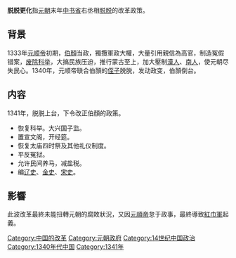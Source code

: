 {{多個問題|
{{expand|time=2012-03-23T08:20:58+00:00}}
{{unreferenced|time=2012-03-23T08:20:58+00:00}}
{{expert-subject|time=2012-03-23T08:20:58+00:00}}
}}
'''脱脱更化'''指[[元朝|元朝]]末年[[中书省|中书省]]右丞相[[脱脱|脱脱]]的改革政策。

== 背景 ==
1333年[[元顺帝|元顺帝]]初期，[[伯顏_(蔑儿乞部)|伯顏]]当政，獨攬軍政大權，大量引用親信為高官，制造冤假错案，[[元朝科举|废除科举]]，大搞民族压迫，推行蒙古至上，加大壓制[[漢人_(元朝)|漢人]]、[[南人|南人]]，使元朝尽失民心。1340年，元顺帝联合伯顏的[[侄子|侄子]]脱脱，发动政变，伯顏倒台。

== 内容 ==
1341年，脱脱上台，下令改正伯顏的政策。

*恢复科举。大兴国子监。
*置宣文阁，开经筵。
*恢复太庙四时祭及其他礼仪制度。
*平反冤狱。
*允许民间养马，减盐税。
*编[[辽史|辽史]]、[[金史|金史]]、[[宋史|宋史]]。

== 影響 ==
此波改革最終未能扭轉元朝的腐敗狀況，又因[[元順帝|元順帝]]怠于政事，最終導致[[紅巾軍|紅巾軍]]起義。

[[Category:中国的改革|Category:中国的改革]]
[[Category:元朝政府|Category:元朝政府]]
[[Category:14世纪中国政治|Category:14世纪中国政治]]
[[Category:1340年代中国|Category:1340年代中国]]
[[Category:1341年|Category:1341年]]